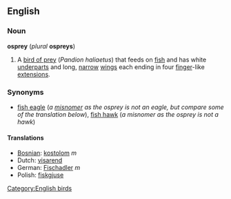 ==English==
===Noun===
'''osprey''' (''plural'' '''ospreys''')

#A [[bird of prey]] (''Pandion haliaetus'') that feeds on [[fish]] and has white [[underparts]] and long, [[narrow]] [[wing]]s each ending in four [[finger]]-like [[extension]]s.

===Synonyms===
*[[fish eagle]] (''a [[misnomer]] as the osprey is not an eagle, but compare some of the translation below''), [[fish hawk]] (''a misnomer as the osprey is not a hawk'')

====Translations====
*[[Bosnian]]: [[kostolom]] ''m''
*Dutch: [[visarend]]
*German: [[Fischadler]] ''m''
*Polish: [[fiskgjuse]]

[[Category:English birds]]